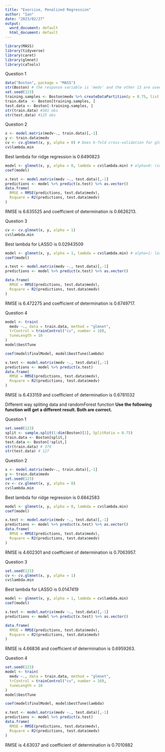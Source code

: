 ```yaml
---
title: "Exercise, Penalized Regression"
author: "Ian"
date: "2023/02/27"
output:
  word_document: default
  html_document: default
---
```


```r
library(MASS)
library(tidyverse)
library(caret)
library(glmnet)
library(caTools)
```

Question 1

```r
data("Boston", package = "MASS")
str(Boston) # the response variable is 'medv' and the other 13 are used to fit the model
set.seed(123)
training.samples <- Boston$medv %>% createDataPartition(p = 0.75, list = FALSE)
train.data  <- Boston[training.samples, ]
test.data <- Boston[-training.samples, ]
str(train.data) #381 obs
str(test.data) #125 obs
```

Question 2

```r
x <- model.matrix(medv~., train.data)[,-1]
y <- train.data$medv
cv <- cv.glmnet(x, y, alpha = 0) # Does k-fold cross-validation for glmnet, produces a plot, and returns a value for lambda (and gamma if relax=TRUE)
cv$lambda.min
```

Best lambda for ridge regression is 0.6490823

```r
model <- glmnet(x, y, alpha = 0, lambda = cv$lambda.min) # alpha=0: ridge
coef(model)
```


```r
x.test <- model.matrix(medv ~., test.data)[,-1]
predictions <- model %>% predict(x.test) %>% as.vector()
data.frame(
  RMSE = RMSE(predictions, test.data$medv),
  Rsquare = R2(predictions, test.data$medv)
)
```
RMSE is 6.635525 and coefficient of determination is 0.6626213.

Question 3
```r
cv <- cv.glmnet(x, y, alpha = 1)
cv$lambda.min
```

Best lambda for LASSO is 0.02943509

```r
model <- glmnet(x, y, alpha = 1, lambda = cv$lambda.min) # alpha=1: lasso
coef(model)
```

```r
x.test <- model.matrix(medv ~., test.data)[,-1]
predictions <- model %>% predict(x.test) %>% as.vector()
```

```r
data.frame(
  RMSE = RMSE(predictions, test.data$medv),
  Rsquare = R2(predictions, test.data$medv)
)
```
RMSE is 6.472275 and coefficient of determination is 0.6749717.

Question 4
```r
model <- train(
  medv ~., data = train.data, method = "glmnet",
  trControl = trainControl("cv", number = 10),
  tuneLength = 10
)
model$bestTune
```

```r
coef(model$finalModel, model$bestTune$lambda)
```

```r
x.test <- model.matrix(medv ~., test.data)[,-1]
predictions <- model %>% predict(x.test)
data.frame(
  RMSE = RMSE(predictions, test.data$medv),
  Rsquare = R2(predictions, test.data$medv)
)
```
RMSE is 6.433159 and coefficient of determination is 0.6781032

Different way spliting data and randomForest function
**Use the following function will get a different result. Both are correct.**

Question 1

```r
set.seed(123)
split <- sample.split(1:dim(Boston)[1], SplitRatio = 0.75)
train.data <- Boston[split,]
test.data <- Boston[!split,]
str(train.data) # 379
str(test.data) # 127
```

Question 2

```r
x <- model.matrix(medv~., train.data)[,-1]
y <- train.data$medv
set.seed(123) 
cv <- cv.glmnet(x, y, alpha = 0)
cv$lambda.min
```
Best lambda for ridge regression is 0.6842583

```r
model <- glmnet(x, y, alpha = 0, lambda = cv$lambda.min)
coef(model)
```

```r
x.test <- model.matrix(medv ~., test.data)[,-1]
predictions <- model %>% predict(x.test) %>% as.vector()
data.frame(
  RMSE = RMSE(predictions, test.data$medv),
  Rsquare = R2(predictions, test.data$medv)
)
```
RMSE is 4.602301 and coefficient of determination is 0.7063957.

Question 3
```r
set.seed(123) 
cv <- cv.glmnet(x, y, alpha = 1)
cv$lambda.min
```

Best lambda for LASSO is 0.0147419

```r
model <- glmnet(x, y, alpha = 1, lambda = cv$lambda.min)
coef(model)
```

```r
x.test <- model.matrix(medv ~., test.data)[,-1]
predictions <- model %>% predict(x.test) %>% as.vector()
```

```r
data.frame(
  RMSE = RMSE(predictions, test.data$medv),
  Rsquare = R2(predictions, test.data$medv)
)
```
RMSE is 4.66836 and coefficient of determination is 0.6959263.

Question 4
```r
set.seed(123)
model <- train(
  medv ~., data = train.data, method = "glmnet",
  trControl = trainControl("cv", number = 10),
  tuneLength = 10
)
model$bestTune
```

```r
coef(model$finalModel, model$bestTune$lambda)
```

```r
x.test <- model.matrix(medv ~., test.data)[,-1]
predictions <- model %>% predict(x.test)
data.frame(
  RMSE = RMSE(predictions, test.data$medv),
  Rsquare = R2(predictions, test.data$medv)
)
```
RMSE is 4.63037 and coefficient of determination is 0.7010882
